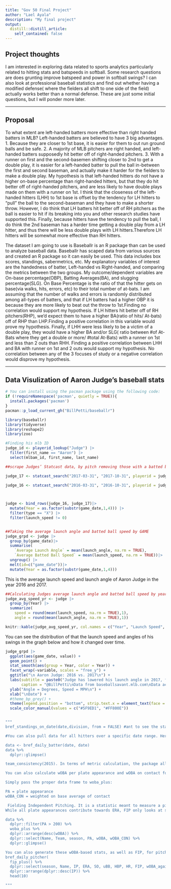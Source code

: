 ```yaml
---
title: "Gov 50 Final Project"
author: "Lael Ayala"
description: "My final project"
output:
  distill::distill_article:
    self_contained: false
---
```


## Project thoughts

I am interested in exploring data related to sports analytics particularly related to hitting stats and batspeeds in softball. Some research questions are does grunting improve batspeed and power in softball swings? I can also look at professional baseball statistics and find out whether having a modified defense( where the fielders all shift to one side of the field) actually works better than a normal defense. These are just some initial questions, but I will ponder more later.

------------------------------------------------------------------------

## Proposal

To what extent are left-handed batters more effective than right handed batters in MLB? Left-handed batters are believed to have 3 big advantages. 1. Because they are closer to 1st base, it is easier for them to out run ground balls and be safe. 2. A majority of MLB pitchers are right handed, and left-handed batters supposedly hit better off of right-handed pitchers. 3. With a runner on first and the second-basemen shifting closer to 2nd to get a double play, it is easier for a left-handed batter to pull the ball in-between the first and second baseman, and actually make it harder for the fielders to make a double play. My hypothesis is that left-handed hitters do not have a higher on-base percentage than right-handed hitters, but that they do hit better off of right-handed pitchers, and are less likely to have double plays made on them with a runner on 1st. I think that the closeness of the left-handed hitters (LHH) to 1st base is offset by the tendency for LH hitters to "pull" the ball to the second-baseman and they have to make a shorter throw. However, I do think that LH batters hit better off of RH pitchers as the ball is easier to hit if its breaking into you and other research studies have supported this. Finally, because hitters have the tendency to pull the ball, I do think the 2nd baseman has a harder time getting a double play from a LH hitter, and thus there will be less double plays with LH hitters.Therefore LH hitters will be somewhat more effective than RH hitters.

The dataset I am going to use is Baseballr is an R package than can be used to analyze baseball data. Baseballr has scaped data from various sources and created an R package so it can easily be used. This data includes box scores, standings, sabermetrics, etc. My explanatory variables of interest are the handedness of batter, Left-handed vs Right-handed, and comparing the metrics between the two groups. My outcome/dependent variables are On-base percentage(OBP), Batting Averages(BA), and slugging percentage(SLG). On Base Percentage is the ratio of that the hitter gets on base(via walks, hits, errors, etc) to their total number of at-bats. I am assuming that the number of walks and errors is randomly distributed among all-types of batters, and that if LH batters had a higher OBP it is because they are more likely to beat out the throw to 1st.Finding no correlation would support my hypothesis. If LH hitters hit better off of RH pitchers(RHP), we'd expect them to have a higher BA(ratio of hits/ At-bats) off of RHP than LHP.Finding a positive correlation in this variable would prove my hypothesis. Finally, if LHH were less likely to be a victim of a double play, they would have a higher BA and/or SLG( ratio between #of At-Bats where they get a double or more/ #total At-Bats) with a runner on 1st and less than 2 outs than RHH. Finding a positive correlation between LHH and BA with runner on 1st and 2 outs would support my hypothesis. No correlation between any of the 3 focuses of study or a negative correlation would disprove my hypothesis.

------------------------------------------------------------------------

## Data Visulization of Aaron Judge's baseball stats

```r
# You can install using the pacman package using the following code:
if (!requireNamespace('pacman', quietly = TRUE)){
  install.packages('pacman')
}
pacman::p_load_current_gh("BillPetti/baseballr")

```

```r
library(baseballr)
library(tidyverse)
library(reshape2)
library(zoo)

```

```r
#Finding his mlb ID
judge_id <- playerid_lookup("Judge") |>
  filter(first_name == "Aaron") |>
  select(mlbam_id, first_name, last_name)
```

```r
##scrape Judges’ Statcast data, by pitch removing those with a batted ball speed of 0

judge_17 <- statcast_search("2017-03-31", "2017-10-31", playerid = judge_id[1,1], player_type = 'batter') 
          
judge_16 <- statcast_search("2016-03-31", "2016-10-31", playerid = judge_id[1,1], player_type = 'batter') 



judge <- bind_rows(judge_16, judge_17)|>
  mutate(Year = as.factor(substr(game_date,1,4))) |>
  filter(type == "X") |>
  filter(launch_speed != 0)



```

```r
##Taking the average launch angle and batted ball speed by GAME
judge_grpd <- judge |>
  group_by(game_date)|>
  summarise(
    `Average Launch Angle` = mean(launch_angle, na.rm = TRUE), 
    `Average Batted Ball Speed` = mean(launch_speed, na.rm = TRUE))|>
  ungroup() |>
  melt(id=c("game_date"))|>
  mutate(Year = as.factor(substr(game_date,1,4)))


```

This is the average launch speed and launch angle of Aaron Judge in the year 2016 and 2017.

```r
##Calculating Judges average launch angle and batted ball speed by year 
judge_avg_speed_yr <- judge |>
  group_by(Year) |>
  summarize(
    speed = round(mean(launch_speed, na.rm = TRUE),1), 
    angle = round(mean(launch_angle, na.rm = TRUE),1))

knitr::kable(judge_avg_speed_yr, col.names = c("Year", "Launch Speed", "Launch Angle"))
```

You can see the distribution of that the launch speed and angles of his swings in the graph below and how it changed over time.

```r
judge_grpd |>
  ggplot(aes(game_date, value)) +
  geom_point() +
  stat_smooth(aes(group = Year, color = Year)) +
  facet_wrap(~variable, scales = "free_y") + 
  ggtitle("\n Aaron Judge: 2016 vs. 2017\n") + 
  labs(subtitle = paste0("Judge has lowered his launch angle in 2017, from ", judge_avg_speed_yr[1,3], " degrees in 2016 to ", judge_avg_speed_yr[2,3], " degrees in 2017.\n\n"), 
       caption = "@BillPetti\nData from baseballsavant.mlb.com\nData acquired with the baseballr package") +
  ylab("Angle = Degrees, Speed = MPH\n") +
  xlab("\nDate") +
  #theme_bp_grey() + 
  theme(legend.position = "bottom", strip.text.x = element_text(face = "bold", size = 14), plot.subtitle = element_text(hjust=-.12)) +
  scale_color_manual(values = c("#5F9ED1", "#FF800E"))



```
```r

"""
bref_standings_on_date(date,division, from = FALSE) #ant to see the standings for a specific MLB division on a given date, you can use the bref_standings_on_date() function. Just pass the year, month, day, and division you want:

#You can also pull data for all hitters over a specific date range. Here are the results for all hitters from August 1st through October 3rd during the 2015 season:

data <- bref_daily_batter(date, date) 
data %>%
  dplyr::glimpse()

team_consistency(2015). In terms of metric calculation, the package allows the user to calculate the consistency of team scoring and run prevention for any year using team_consistency():

You can also calculate wOBA per plate appearance and wOBA on contact for any set of data over any date range, provided you have the data available.

Simply pass the proper data frame to woba_plus:

PA = plate appearance 
wOBA_CON = weighted on base average of contact 

 Fielding Independent Pitching. It is a statistic meant to measure a pitcher's effectiveness, taking plays that would involve the defense trying to field the ball out of the equation
While all plate appearances contribute towards ERA, FIP only looks at strikeouts, walks, hit batsmen, and home runs. The latter has actually been found to hold more predictive power when trying to predict future ERA than past ERA itself

data %>%
  dplyr::filter(PA > 200) %>%
  woba_plus %>%
  dplyr::arrange(desc(wOBA)) %>%
  dplyr::select(Name, Team, season, PA, wOBA, wOBA_CON) %>%
  dplyr::glimpse()

You can also generate these wOBA-based stats, as well as FIP, for pitchers using the fip_plus() function:
bref_daily_pitcher(
  fip_plus() %>% 
  dplyr::select(season, Name, IP, ERA, SO, uBB, HBP, HR, FIP, wOBA_against, wOBA_CON_against) %>%
  dplyr::arrange(dplyr::desc(IP)) %>% 
  head(10)

"""
```
